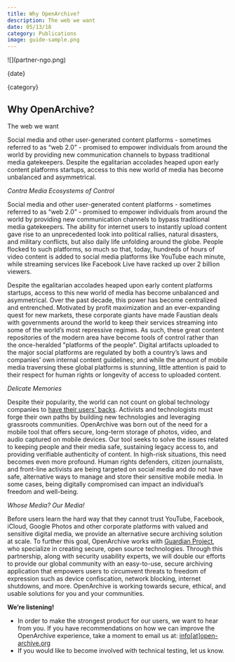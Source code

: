 ```yaml
---
title: Why OpenArchive?
description: The web we want
date: 05/13/18
category: Publications
image: guide-sample.png
---
```



<ArticleHeaderSection>
![](partner-ngo.png)

{date}

{category}

## Why OpenArchive?

The web we want

</ArticleHeaderSection>
<ContentSection>
Social media and other user-generated content platforms - sometimes referred to as “web 2.0” - promised to empower individuals from around the world by providing new communication channels to bypass traditional media gatekeepers. Despite the egalitarian accolades heaped upon early content platforms startups, access to this new world of media has become unbalanced and asymmetrical.

_Contra Media Ecosystems of Control_

Social media and other user-generated content platforms - sometimes referred to as “web 2.0” - promised to empower individuals from around the world by providing new communication channels to bypass traditional media gatekeepers. The ability for internet users to instantly upload content gave rise to an unprecedented look into political rallies, natural disasters, and military conflicts, but also daily life unfolding around the globe. People flocked to such platforms, so much so that, today, hundreds of hours of video content is added to social media platforms like YouTube each minute, while streaming services like Facebook Live have racked up over 2 billion viewers.

Despite the egalitarian accolades heaped upon early content platforms startups, access to this new world of media has become unbalanced and asymmetrical. Over the past decade, this power has become centralized and entrenched. Motivated by profit maximization and an ever-expanding quest for new markets, these corporate giants have made Faustian deals with governments around the world to keep their services streaming into some of the world’s most repressive regimes. As such, these great content repositories of the modern area have become tools of control rather than the once-heralded "platforms of the people". Digital artifacts uploaded to the major social platforms are regulated by both a country’s laws and companies’ own internal content guidelines; and while the amount of mobile media traversing these global platforms is stunning, little attention is paid to their respect for human rights or longevity of access to uploaded content.

_Delicate Memories_

Despite their popularity, the world can not count on global technology companies to [have their users' backs](https://www.eff.org/who-has-your-back-2017). Activists and technologists must forge their own paths by building new technologies and leveraging grassroots communities. OpenArchive was born out of the need for a mobile tool that offers secure, long-term storage of photos, video, and audio captured on mobile devices. Our tool seeks to solve the issues related to keeping people and their media safe, sustaining legacy access to, and providing verifiable authenticity of content. In high-risk situations, this need becomes even more profound. Human rights defenders, citizen journalists, and front-line activists are being targeted on social media and do not have safe, alternative ways to manage and store their sensitive mobile media. In some cases, being digitally compromised can impact an individual’s freedom and well-being.

_Whose Media? Our Media!_

Before users learn the hard way that they cannot trust YouTube, Facebook, iCloud, Google Photos and other corporate platforms with valued and sensitive digital media, we provide an alternative secure archiving solution at scale. To further this goal, OpenArchive works with [Guardian Project](https://guardianproject.info), who specialize in creating secure, open source technologies. Through this partnership, along with security usability experts, we will double our efforts to provide our global community with an easy-to-use, secure archiving application that empowers users to circumvent threats to freedom of expression such as device confiscation, network blocking, internet shutdowns, and more. OpenArchive is working towards secure, ethical, and usable solutions for you and your communities.

**We’re listening!**

- In order to make the strongest product for our users, we want to hear from you. If you have recommendations on how we can improve the OpenArchive experience, take a moment to email us at: [info[at]open-archive.org](mailto:info@open-archive.org)
- If you would like to become involved with technical testing, let us know.

</ContentSection>
